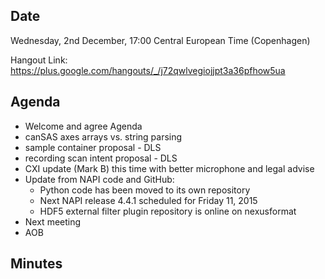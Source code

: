 ==Date==

Wednesday, 2nd December, 17:00 Central European Time (Copenhagen)

Hangout Link: https://plus.google.com/hangouts/_/j72qwlvegiojjpt3a36pfhow5ua

==Agenda==

* Welcome and agree Agenda
* canSAS axes arrays vs. string parsing
* sample container proposal - DLS
* recording scan intent proposal - DLS
* CXI update (Mark B) this time with better microphone and legal advise
* Update from NAPI code and GitHub:
** Python code has been moved to its own repository
** Next NAPI release 4.4.1 scheduled for Friday 11, 2015
** HDF5 external filter plugin repository is online on nexusformat
* Next meeting
* AOB

==Minutes==